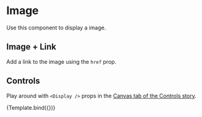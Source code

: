 

<Meta title="Components/Atoms/Image" component={DisplayImage} />

# Image

Use this component to display a image.

<Canvas>
  <Story name="Component">
    <DisplayImage
      url="https://images.unsplash.com/photo-1611149469739-cf4647d61f07?ixid=MXwxMjA3fDB8MHxwaG90by1wYWdlfHx8fGVufDB8fHw%3D&ixlib=rb-1.2.1&auto=format&fit=crop&w=1050&q=80"
      alt="Image alt text"
    />
  </Story>
</Canvas>

## Image + Link

Add a link to the image using the `href` prop.

<Canvas>
  <Story name="Image + Link">
    <DisplayImage
      url="https://images.unsplash.com/photo-1611149469739-cf4647d61f07?ixid=MXwxMjA3fDB8MHxwaG90by1wYWdlfHx8fGVufDB8fHw%3D&ixlib=rb-1.2.1&auto=format&fit=crop&w=1050&q=80"
      alt="Image alt text"
      caption="This is the image caption"
      href="https://webdevstudios.com"
    />
  </Story>
</Canvas>

## Controls

Play around with `<Display />` props in the [Canvas tab of the Controls story](?path=/story/components-atoms-image--controls).


<Canvas>
  <Story
    name="Controls"
    args={{
      url:
        'https://images.unsplash.com/photo-1611149469739-cf4647d61f07?ixid=MXwxMjA3fDB8MHxwaG90by1wYWdlfHx8fGVufDB8fHw%3D&ixlib=rb-1.2.1&auto=format&fit=crop&w=1050&q=80',
      caption: 'Jeffery Smith, 28'
    }}
  >
    {Template.bind({})}
  </Story>
</Canvas>
